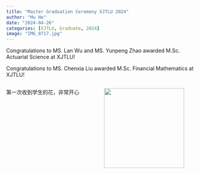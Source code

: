 ```yaml
---
title: "Master Graduation Ceremony XJTLU 2024"
author: "Mu He"
date: "2024-04-26"
categories: [XJTLU, Graduate, 2024]
image: "IMG_0717.jpg"
---
```


Congratulations to MS. Lan Wu and MS. Yunpeng Zhao awarded M.Sc. Actuarial Science at XJTLU!

Congratulations to MS. Chenxia Liu awarded M.Sc. Financial Mathematics at XJTLU!


::: columns
::: {.column width="50%"}
第一次收到学生的花，非常开心
:::

::: {.column width="50%"}
<img src="IMG_0718.JPG" width="215"/>
:::
:::
